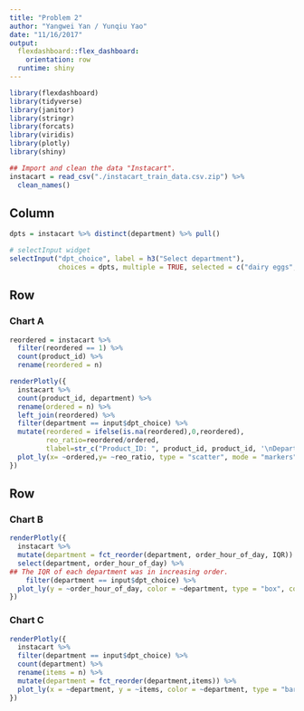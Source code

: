```yaml
---
title: "Problem 2"
author: "Yangwei Yan / Yunqiu Yao"
date: "11/16/2017"
output: 
  flexdashboard::flex_dashboard:
    orientation: row
  runtime: shiny
---
```


```r
library(flexdashboard)
library(tidyverse)
library(janitor)
library(stringr)
library(forcats)
library(viridis)
library(plotly)
library(shiny)
```

```r
## Import and clean the data "Instacart".
instacart = read_csv("./instacart_train_data.csv.zip") %>%
  clean_names()

```


Column {.sidebar}
-----------------------------------------------------------------------

```r
dpts = instacart %>% distinct(department) %>% pull()

# selectInput widget
selectInput("dpt_choice", label = h3("Select department"), 
            choices = dpts, multiple = TRUE, selected = c("dairy eggs", "produce", "canned goods", "beverages", "deli"))
```


Row
-----------------------------------------------------------------------

### Chart A

```r
reordered = instacart %>% 
  filter(reordered == 1) %>% 
  count(product_id) %>% 
  rename(reordered = n)

renderPlotly({
  instacart %>% 
  count(product_id, department) %>%
  rename(ordered = n) %>% 
  left_join(reordered) %>% 
  filter(department == input$dpt_choice) %>% 
  mutate(reordered = ifelse(is.na(reordered),0,reordered),
         reo_ratio=reordered/ordered,
         tlabel=str_c("Product_ID: ", product_id, product_id, '\nDepartment: ', department)) %>%
  plot_ly(x= ~ordered,y= ~reo_ratio, type = "scatter", mode = "markers", alpha=0.5, text = ~tlabel, color = I("black"))
})

```

Row {.tabset .tabset-fade}
-----------------------------------------------------------------------

### Chart B

```r
renderPlotly({
  instacart %>%
  mutate(department = fct_reorder(department, order_hour_of_day, IQR)) %>%
  select(department, order_hour_of_day) %>%
## The IQR of each department was in increasing order.
    filter(department == input$dpt_choice) %>% 
  plot_ly(y = ~order_hour_of_day, color = ~department, type = "box", colors = "Set2")
})

```

### Chart C

```r
renderPlotly({
  instacart %>% 
  filter(department == input$dpt_choice) %>% 
  count(department) %>% 
  rename(items = n) %>% 
  mutate(department = fct_reorder(department,items)) %>% 
  plot_ly(x = ~department, y = ~items, color = ~department, type = "bar")
})

```